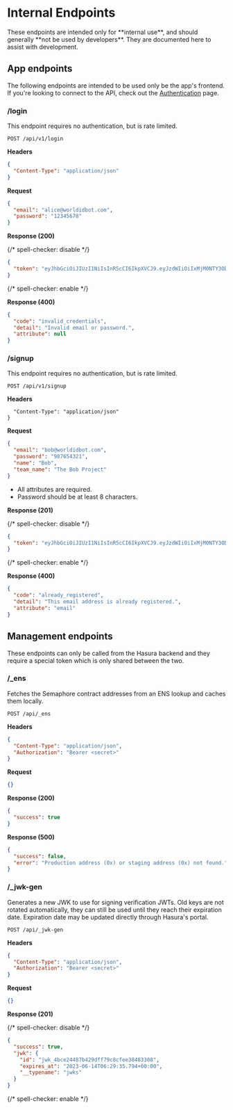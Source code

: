 
# Internal Endpoints

<Callout title="caution" type="warning">
These endpoints are intended only for **internal use**, and should generally **not be used by developers**. They are documented here to assist with development.
</Callout>

## App endpoints

The following endpoints are intended to be used only be the app's frontend. If you're looking to connect to the API, check out the [Authentication](/api/authentication) page.

### /login

<Callout title="note">
This endpoint requires no authentication, but is rate limited.
</Callout>

```
POST /api/v1/login
```

**Headers**

```json
{
  "Content-Type": "application/json"
}
```

**Request**

```json
{
  "email": "alice@worldidbot.com",
  "password": "12345678"
}
```

**Response (200)**

{/* spell-checker: disable */}

```json
{
  "token": "eyJhbGciOiJIUzI1NiIsInR5cCI6IkpXVCJ9.eyJzdWIiOiIxMjM0NTY3ODkwIiwibmFtZSI6IkFsaWNlIiwiaWF0IjoxNTE2MjM5MDIyfQ.HThTAuYC6RyvZgF5h2cJCVEUQZ9g8Y18Tf-IU2gaYBc"
}
```

{/* spell-checker: enable */}

**Response (400)**

```json
{
  "code": "invalid_credentials",
  "detail": "Invalid email or password.",
  "attribute": null
}
```

### /signup

<Callout title="note">
This endpoint requires no authentication, but is rate limited.
</Callout>

```
POST /api/v1/signup
```

**Headers**

```json{
  "Content-Type": "application/json"
}
```

**Request**

```json
{
  "email": "bob@worldidbot.com",
  "password": "987654321",
  "name": "Bob",
  "team_name": "The Bob Project"
}
```

- All attributes are required.
- Password should be at least 8 characters.

**Response (201)**

{/* spell-checker: disable */}

```json
{
  "token": "eyJhbGciOiJIUzI1NiIsInR5cCI6IkpXVCJ9.eyJzdWIiOiIxMjM0NTY3ODkwIiwibmFtZSI6IkFsaWNlIiwiaWF0IjoxNTE2MjM5MDIyfQ.HThTAuYC6RyvZgF5h2cJCVEUQZ9g8Y18Tf-IU2gaYBc"
}
```

{/* spell-checker: enable */}

**Response (400)**

```json
{
  "code": "already_registered",
  "detail": "This email address is already registered.",
  "attribute": "email"
}
```

## Management endpoints

<Callout title="info">
These endpoints can only be called from the Hasura backend and they require a special token which is only shared between the two.
</Callout>

### /\_ens

Fetches the Semaphore contract addresses from an ENS lookup and caches them locally.

```
POST /api/_ens
```

**Headers**

```json
{
  "Content-Type": "application/json",
  "Authorization": "Bearer <secret>"
}
```

**Request**

```json
{}
```

**Response (200)**

```json
{
  "success": true
}
```

**Response (500)**

```json
{
  "success": false,
  "error": "Production address (0x) or staging address (0x) not found."
}
```

### /\_jwk-gen

Generates a new JWK to use for signing verification JWTs. Old keys are not rotated automatically, they can still be used until they reach their expiration date. Expiration date may be updated directly through Hasura's portal.

```
POST /api/_jwk-gen
```

**Headers**

```json
{
  "Content-Type": "application/json",
  "Authorization": "Bearer <secret>"
}
```

**Request**

```json
{}
```

**Response (201)**

{/* spell-checker: disable */}

```json
{
  "success": true,
  "jwk": {
    "id": "jwk_4bce24487b429dff79c8cfee38483308",
    "expires_at": "2023-06-14T06:29:35.794+00:00",
    "__typename": "jwks"
  }
}
```

{/* spell-checker: enable */}